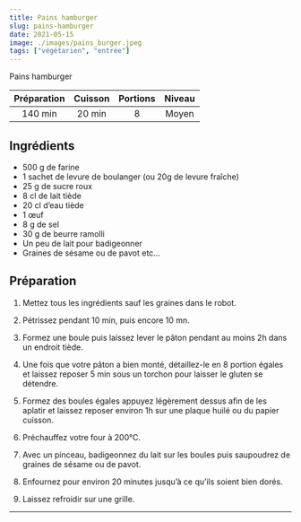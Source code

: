 ```yaml
---
title: Pains hamburger
slug: pains-hamburger
date: 2021-05-15
image: ./images/pains_burger.jpeg
tags: ["végétarien", "entrée"]
---
```


<StyledParagraph>Pains hamburger</StyledParagraph>

| Préparation | Cuisson | Portions | Niveau |
| :-: | :-: | :-: | :-: |
| 140 min | 20 min | 8 | Moyen |

## Ingrédients
- <ListItem>500 g de farine</ListItem>
- <ListItem>1 sachet de levure de boulanger (ou 20g de levure fraîche)</ListItem>
- <ListItem>25 g de sucre roux</ListItem>
- <ListItem>8 cl de lait tiède</ListItem>
- <ListItem>20 cl d’eau tiède</ListItem>
- <ListItem>1 œuf</ListItem>
- <ListItem>8 g de sel</ListItem>
- <ListItem>30 g de beurre ramolli</ListItem>
- <ListItem>Un peu de lait pour badigeonner</ListItem>
- <ListItem>Graines de sésame ou de pavot etc…</ListItem>

## Préparation

1. Mettez tous les ingrédients sauf les graines dans le robot.

2. Pétrissez pendant 10 min, puis encore 10 mn.

3. Formez une boule puis laissez lever le pâton pendant au moins 2h dans un endroit tiède.

4. Une fois que votre pâton a bien monté, détaillez-le en 8 portion égales et laissez reposer 5 min sous un torchon pour laisser le gluten se détendre.

5. Formez des boules égales appuyez légèrement dessus afin de les aplatir et laissez reposer environ 1h sur une plaque huilé ou du papier cuisson.

6. Préchauffez votre four à 200°C.

7. Avec un pinceau, badigeonnez du lait sur les boules puis saupoudrez de graines de sésame ou de pavot.

8. Enfournez pour environ 20 minutes jusqu’à ce qu’ils soient bien dorés.

9. Laissez refroidir sur une grille.


---
